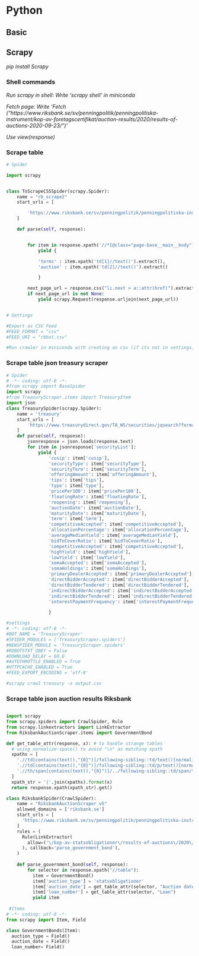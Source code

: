 
# Python

## Basic

## Scrapy

*pip install Scrapy*

### Shell commands

*Run scrapy in shell: Write 'scrapy shell' in miniconda*

*Fetch page: Write 'Fetch ("https://www.riksbank.se/sv/penningpolitik/penningpolitiska-instrument/kop-av-foretagscertifikat/auction-results/2020/results-of-auctions-2020-09-23/")'*

*Use view(response)*


### Scrape table

```python
# Spider

import scrapy


class ToScrapeCSSSpider(scrapy.Spider):
    name = "rb_scrape2"
    start_urls = [

        'https://www.riksbank.se/sv/penningpolitik/penningpolitiska-instrument/kop-av-foretagscertifikat/auction-results/2020/results-of-auctions-2020-09-23/'
    ]

    def parse(self, response):


        for item in response.xpath('//*[@class="page-base__main__body"]//tr'):
            yield {

            'terms' : item.xpath('td[1]//text()').extract(),
            'auction' : item.xpath('td[2]//text()').extract()

            }

        next_page_url = response.css("li.next > a::attr(href)").extract_first()
        if next_page_url is not None:
            yield scrapy.Request(response.urljoin(next_page_url))


# Settings

#Export as CSV Feed
#FEED_FORMAT = "csv"
#FEED_URI = "rbbot.csv"

#Run crawler in miniconda with creating an csv (if its not in settings): scrapy crawl rb_scrape2 -o quotes.csv

```



### Scrape table json treasury scraper
```python
# Spider
# -*- coding: utf-8 -*-
#from scrapy import BaseSpider
import scrapy
#from TreasuryScraper.items import TreasuryItem
import json
class TreasurySpider(scrapy.Spider):
    name = 'treasury'
    start_urls = [
        'https://www.treasurydirect.gov/TA_WS/securities/jqsearch?format=json&filterscount=0&groupscount=0&pagenum=0&pagesize=1000&recordstartindex=0&recordendindex=1000',
    ]
    def parse(self, response):
        jsonresponse = json.loads(response.text)
        for item in jsonresponse['securityList']:
            yield {
                'cusip': item['cusip'],
                'securityType': item['securityType'],
                'securityTerm': item['securityTerm'],
                'offeringAmount': item['offeringAmount'],
                'tips': item['tips'],
                'type': item['type'],
                'pricePer100': item['pricePer100'],
                'floatingRate': item['floatingRate'],
                'reopening': item['reopening'],
                'auctionDate': item['auctionDate'],
                'maturityDate': item['maturityDate'],
                'term': item['term'],
                'competitiveAccepted': item['competitiveAccepted'],
                'allocationPercentage': item['allocationPercentage'],
                'averageMedianYield': item['averageMedianYield'],
                'bidToCoverRatio': item['bidToCoverRatio'],
                'competitiveAccepted': item['competitiveAccepted'],
                'highYield': item['highYield'],
                'lowYield': item['lowYield'],
                'somaAccepted': item['somaAccepted'],
                'somaHoldings': item['somaHoldings'],
                'primaryDealerAccepted': item['primaryDealerAccepted'],
                'directBidderAccepted': item['directBidderAccepted'],
                'directBidderTendered': item['directBidderTendered'],
                'indirectBidderAccepted': item['indirectBidderAccepted'],
                'indirectBidderTendered': item['indirectBidderTendered'],
                'interestPaymentFrequency': item['interestPaymentFrequency']

                }

#settings
# -*- coding: utf-8 -*-
#BOT_NAME = 'TreasuryScraper'
#SPIDER_MODULES = ['TreasuryScraper.spiders']
#NEWSPIDER_MODULE = 'TreasuryScraper.spiders'
#ROBOTSTXT_OBEY = False
#DOWNLOAD_DELAY = 60.0
#AUTOTHROTTLE_ENABLED = True
#HTTPCACHE_ENABLED = True 
#FEED_EXPORT_ENCODING = 'utf-8'

#scrapy crawl treasury -o output.csv

```

### Scrape table json auction results Riksbank
```python

import scrapy
from scrapy.spiders import CrawlSpider, Rule
from scrapy.linkextractors import LinkExtractor
from RiksbankAuctionScraper.items import GovernmentBond

def get_table_attr(response, x): # to handle strange tables
  # using normalize-space() to avoid "\n" as matching xpath
  xpaths = [
    './/td[contains(text(),"{0}")]/following-sibling::td/text()[normalize-space()]', #if td contains, use following sibling
    './/td[contains(text(),"{0}")]/following-sibling::td/p/text()[normalize-space()]',
    './/th/span[contains(text(),"{0}")]/../following-sibling::td/span/text()[normalize-space()]' #if th/span contains text, use following sibbling
  ]
  xpath_str = '|'.join(xpaths).format(x)
  return response.xpath(xpath_str).get()

class RiksbankSpider(CrawlSpider):
    name = "RiksbankAuctionScraper_v5"
    allowed_domains = ['riksbank.se']
    start_urls = [
      'https://www.riksbank.se/sv/penningpolitik/penningpolitiska-instrument/kop-av-statsobligationer/results-of-auctions'
    ]
    rules = (
      Rule(LinkExtractor(
        allow=('\/kop-av-statsobligationer\/results-of-auctions\/2020\/results-of-auctions-\d{4}-\d{2}-\d{2}\/$')
      ), callback='parse_government_bond'),
    )
    
    def parse_government_bond(self, response):
        for selector in response.xpath("//table"):
          item = GovernmentBond()
          item['auction_type'] = 'statsobligationer' 
          item['auction_date'] = get_table_attr(selector, "Auction date") #text to look for
          item['loan_number'] = get_table_attr(selector, "Loan")
          yield item
          
 #Items    
# -*- coding: utf-8 -*-
from scrapy import Item, Field

class GovernmentBonds(Item):
  auction_type = Field()
  auction_date = Field()
  loan_number= Field()         
```
